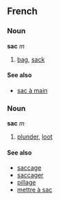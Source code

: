 ==French==
===Noun===
'''sac''' ''m''

# [[bag]], [[sack]]

====See also====
*[[sac à main]]

===Noun===
'''sac''' ''m''

# [[plunder]], [[loot]]

====See also====
*[[saccage]]
*[[saccager]]
*[[pillage]]
*[[mettre à sac]]